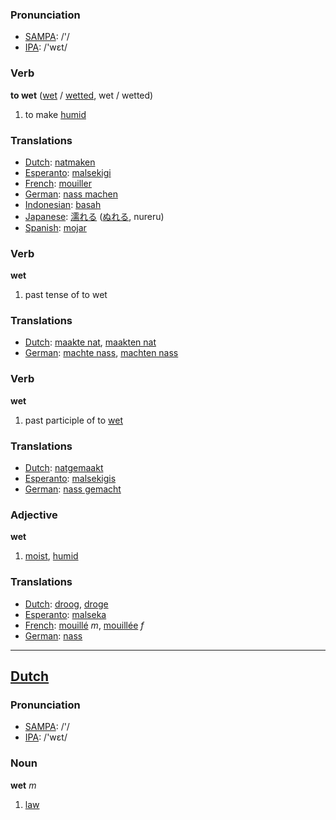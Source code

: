 === Pronunciation ===
*[[w:SAMPA|SAMPA]]: /'/
*[[w:IPA|IPA]]: /'wεt/

=== Verb ===

'''to wet''' ([[wet]] / [[wetted]], wet / wetted)

# to make [[humid]]

=== Translations ===
*[[Dutch]]: [[natmaken]]
*[[Esperanto]]: [[malsekigi]]
*[[French]]: [[mouiller]]
*[[German]]: [[nass machen]]
*[[Indonesian]]: [[basah]]
*[[Japanese]]: [[濡れる]] ([[ぬれる]], nureru)
*[[Spanish]]: [[mojar]]

=== Verb ===

'''wet'''

# past tense of to wet

=== Translations ===
*[[Dutch]]: [[maakte nat]], [[maakten nat]]
*[[German]]: [[machte nass]], [[machten nass]]


=== Verb ===

'''wet'''

# past participle of to [[wet]]

=== Translations ===
*[[Dutch]]: [[natgemaakt]]
*[[Esperanto]]: [[malsekigis]]
*[[German]]: [[nass gemacht]]


=== Adjective ===

'''wet'''

# [[moist]], [[humid]]

=== Translations ===
*[[Dutch]]: [[droog]], [[droge]]
*[[Esperanto]]: [[malseka]]
*[[French]]: [[mouillé]] ''m'', [[mouillée]] ''f''
*[[German]]: [[nass]]
----

==[[Dutch]]==

=== Pronunciation ===
*[[w:SAMPA|SAMPA]]: /'/
*[[w:IPA|IPA]]: /'wεt/

=== Noun ===

'''wet''' ''m''

# [[law]]